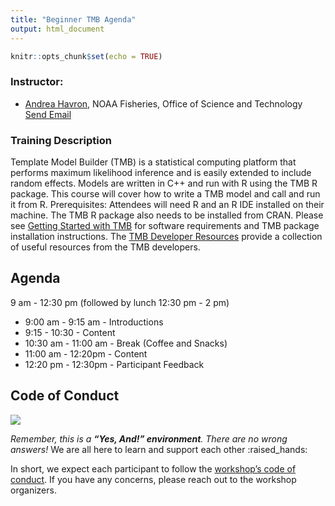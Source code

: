 ```yaml
---
title: "Beginner TMB Agenda"
output: html_document
---
```


```r
knitr::opts_chunk$set(echo = TRUE)
```

### Instructor:

* [Andrea Havron](https://github.com/andrea-havron-noaa), NOAA Fisheries, Office of Science and Technology <a href = "mailto: andrea.havron@noaa.gov">Send Email</a>

### Training Description

Template Model Builder (TMB) is a statistical computing platform that performs maximum likelihood inference and is easily extended to include random effects. Models are written in C++ and run with R using the TMB R package. This course will cover how to write a TMB model and call and run it from R. Prerequisites: Attendees will need R and an R IDE installed on their machine. The TMB R package also needs to be installed from CRAN. Please see [Getting Started with TMB](https://andrea-havron-noaa.github.io/TMBtraining/articles/00_01_Getting_Started.html) for software requirements and TMB package installation instructions. The [TMB Developer Resources](https://andrea-havron-noaa.github.io/TMBtraining/articles/00_00_TMB_Developer_Resources.html) provide a collection of useful resources from the TMB developers.  



## Agenda

9 am - 12:30 pm (followed by lunch 12:30 pm - 2 pm)

- 9:00 am - 9:15 am - Introductions
- 9:15 - 10:30 - Content
- 10:30 am - 11:00 am - Break (Coffee and Snacks)
- 11:00 am - 12:20pm - Content 
- 12:20 pm - 12:30pm - Participant Feedback

## Code of Conduct


![](https://user-images.githubusercontent.com/75965120/193709013-78b841f6-c986-4cd8-9c82-9d42afe0a152.jpg)

*Remember, this is a **"Yes, And!" environment**. There are no wrong answers!* We are all here to learn and support each other :raised_hands:

In short, we expect each participant to follow the [workshop's code of conduct](https://www.amstat.org/meetings/code-of-conduct). If you have any concerns, please reach out to the workshop organizers. 
